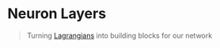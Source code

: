 # Neuron Layers

> Turning [Lagrangians](./01_lagrangians.qmd) into building blocks for our network
